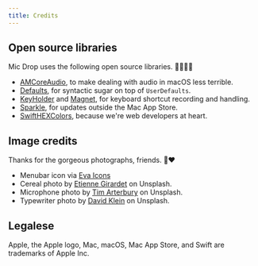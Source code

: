 ```yaml
---
title: Credits
---
```



<Panel>

## Open source libraries

Mic Drop uses the following open source libraries. 👩🏾‍💻💥

- [AMCoreAudio](https://github.com/rnine/AMCoreAudio), to make dealing with audio in macOS less terrible.
- [Defaults](https://github.com/sindresorhus/Defaults), for syntactic sugar on top of `UserDefaults`.
- [KeyHolder](https://github.com/Clipy/KeyHolder) and [Magnet](https://github.com/Clipy/Magnet), for keyboard shortcut recording and handling.
- [Sparkle](https://sparkle-project.org/), for updates outside the Mac App Store.
- [SwiftHEXColors](https://github.com/thii/SwiftHEXColors), because we're web developers at heart.

## Image credits

Thanks for the gorgeous photographs, friends. 📸❤️

- Menubar icon via [Eva Icons](https://akveo.github.io/eva-icons/#/)
- Cereal photo by [Etienne Girardet](https://unsplash.com/@etiennegirardet?utm_medium=referral&amp;utm_campaign=photographer-credit&amp;utm_content=creditBadge) on Unsplash.
- Microphone photo by [Tim Arterbury](https://unsplash.com/@tim_arterbury?utm_medium=referral&amp;utm_campaign=photographer-credit&amp;utm_content=creditBadge) on Unsplash.
- Typewriter photo by [David Klein](https://unsplash.com/@diklein?utm_medium=referral&amp;utm_campaign=photographer-credit&amp;utm_content=creditBadge) on Unsplash.

## Legalese

Apple, the Apple logo, Mac, macOS, Mac App Store, and Swift are trademarks of Apple Inc.
</Panel>
